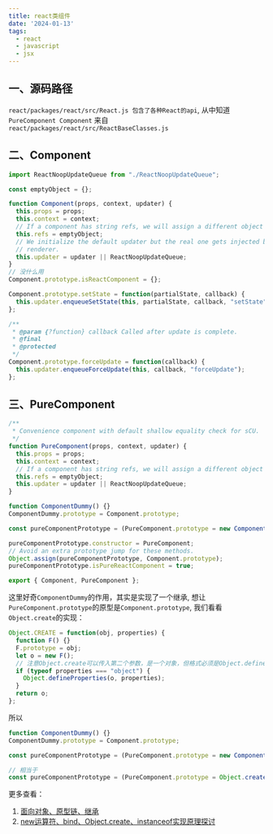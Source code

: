 ```yaml
---
title: react类组件
date: '2024-01-13'
tags:
  - react
  - javascript
  - jsx
---
```


## 一、源码路径

`react/packages/react/src/React.js 包含了各种React的api`, 从中知道 `PureComponent Component` 来自`react/packages/react/src/ReactBaseClasses.js`

## 二、Component

```js
import ReactNoopUpdateQueue from "./ReactNoopUpdateQueue";

const emptyObject = {};

function Component(props, context, updater) {
  this.props = props;
  this.context = context;
  // If a component has string refs, we will assign a different object later.
  this.refs = emptyObject;
  // We initialize the default updater but the real one gets injected by the
  // renderer.
  this.updater = updater || ReactNoopUpdateQueue;
}
// 没什么用
Component.prototype.isReactComponent = {};

Component.prototype.setState = function(partialState, callback) {
  this.updater.enqueueSetState(this, partialState, callback, "setState");
};

/**
 * @param {?function} callback Called after update is complete.
 * @final
 * @protected
 */
Component.prototype.forceUpdate = function(callback) {
  this.updater.enqueueForceUpdate(this, callback, "forceUpdate");
};
```

## 三、PureComponent

```js
/**
 * Convenience component with default shallow equality check for sCU.
 */
function PureComponent(props, context, updater) {
  this.props = props;
  this.context = context;
  // If a component has string refs, we will assign a different object later.
  this.refs = emptyObject;
  this.updater = updater || ReactNoopUpdateQueue;
}

function ComponentDummy() {}
ComponentDummy.prototype = Component.prototype;

const pureComponentPrototype = (PureComponent.prototype = new ComponentDummy());

pureComponentPrototype.constructor = PureComponent;
// Avoid an extra prototype jump for these methods.
Object.assign(pureComponentPrototype, Component.prototype);
pureComponentPrototype.isPureReactComponent = true;

export { Component, PureComponent };
```

这里好奇`ComponentDummy`的作用，其实是实现了一个继承, 想让 `PureComponent.prototype`的原型是`Component.prototype`, 我们看看`Object.create`的实现：
```js
Object.CREATE = function(obj, properties) {
  function F() {}
  F.prototype = obj;
  let o = new F();
  // 注意Object.create可以传入第二个参数，是一个对象，但格式必须是Object.defineProperties()方法一样
  if (typeof properties === "object") {
    Object.defineProperties(o, properties);
  }
  return o;
};
```
所以
```js
function ComponentDummy() {}
ComponentDummy.prototype = Component.prototype;

const pureComponentPrototype = (PureComponent.prototype = new ComponentDummy());

// 相当于
const pureComponentPrototype = (PureComponent.prototype = Object.create(Component.prototype));
```

更多查看：
1. [面向对象、原型链、继承](https://segmentfault.com/a/1190000023531337)
2. [new运算符、bind、Object.create、instanceof实现原理探讨](https://segmentfault.com/a/1190000016476368)

